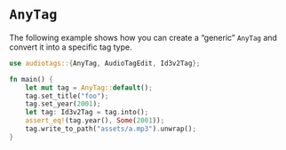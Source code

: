 # `AnyTag`

The following example shows how you can create a "generic" `AnyTag` and convert it into a specific tag type.

```rust
use audiotags::{AnyTag, AudioTagEdit, Id3v2Tag};

fn main() {
    let mut tag = AnyTag::default();
    tag.set_title("foo");
    tag.set_year(2001);
    let tag: Id3v2Tag = tag.into();
    assert_eq!(tag.year(), Some(2001));
    tag.write_to_path("assets/a.mp3").unwrap();
}
```